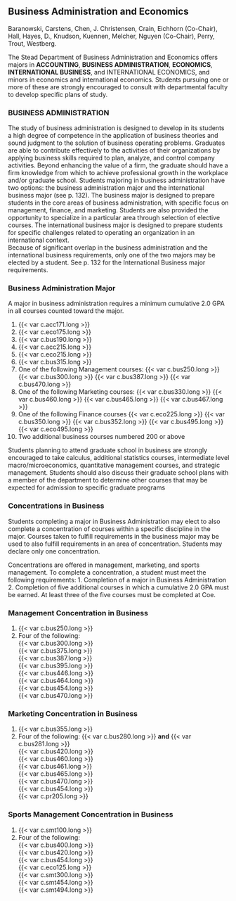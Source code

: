 ## Business Administration and Economics   
Baranowski, Carstens, Chen, J. Christensen, Crain, Eichhorn (Co-Chair), Hall, Hayes, D., Knudson, Kuennen, Melcher, Nguyen (Co-Chair), Perry, Trout, Westberg.

The Stead Department of Business Administration and Economics offers majors in **ACCOUNTING**, **BUSINESS ADMINISTRATION**, **ECONOMICS**, **INTERNATIONAL BUSINESS**, and INTERNATIONAL ECONOMICS, and minors in economics and international economics. Students pursuing one or more of these are strongly encouraged to consult with departmental faculty to develop specific plans of study. 

### BUSINESS ADMINISTRATION  
The study of business administration is designed to develop in its students a high degree of competence in the application of business theories and sound judgment to the solution of business operating problems. Graduates are able to contribute effectively to the activities of their organizations by applying business skills required to plan, analyze, and control company activities. Beyond enhancing the value of a firm, the graduate should have a firm knowledge from which to achieve professional growth in the workplace and/or graduate school. Students majoring in business administration have two options: the business administration major and the international business major (see p. 132). The business major is designed to prepare students in the core areas of business administration, with specific focus on management, finance, and marketing. Students are also provided the opportunity to specialize in a particular area through selection of elective courses. The international business major is designed to prepare students for specific challenges related to operating an organization in an international context.   
Because of significant overlap in the business administration and the international business requirements, only one of the two majors may be elected by a student.  See p. 132 for the International Business major requirements.

### Business Administration Major  

A major in business administration requires a minimum cumulative 2.0 GPA in all courses counted toward the major.

1. {{< var c.acc171.long >}}
2. {{< var c.eco175.long >}}
3. {{< var c.bus190.long >}}
4. {{< var c.acc215.long >}}
5. {{< var c.eco215.long >}}
6. {{< var c.bus315.long >}}
7. One of the following Management courses: 
   {{< var c.bus250.long >}}
   {{< var c.bus300.long >}}
   {{< var c.bus387.long >}}
   {{< var c.bus470.long >}}
8. One of the following Marketing courses: 
   {{< var c.bus330.long >}}
   {{< var c.bus460.long >}}
   {{< var c.bus465.long >}}
   {{< var c.bus467.long >}}
9. One of the following Finance courses
   {{< var c.eco225.long >}}
   {{< var c.bus350.long >}}
   {{< var c.bus352.long >}}
   {{< var c.bus495.long >}}
   {{< var c.eco495.long >}}
10. Two additional business courses numbered 200 or above

Students planning to attend graduate school in business are strongly encouraged to take calculus, additional statistics courses, intermediate level macro/microeconomics, quantitative management courses, and strategic management. Students should also discuss their graduate school plans with a member of the department to determine other courses that may be expected for admission to specific graduate programs

### Concentrations in Business

Students completing a major in Business Administration may elect to also complete a concentration of courses within a specific discipline in the major. Courses taken to fulfill requirements in the business major may be used to also fulfill requirements in an area of concentration. Students may declare only one concentration. 

Concentrations are offered in management, marketing, and sports management. To complete a concentration, a student must meet the following requirements:
1.	Completion of a major in Business Administration
2.	Completion of five additional courses in which a cumulative 2.0 GPA must be earned.  At least three of the five courses must be completed at Coe.

### Management Concentration in Business 
1. {{< var c.bus250.long >}}
2. Four of the following:   
   {{< var c.bus300.long >}}      
   {{< var c.bus375.long >}}      
   {{< var c.bus387.long >}}      
   {{< var c.bus395.long >}}      
   {{< var c.bus446.long >}}      
   {{< var c.bus464.long >}}      
   {{< var c.bus454.long >}}      
   {{< var c.bus470.long >}}      

### Marketing Concentration in Business
1. {{< var c.bus355.long >}}  
2. Four of the following: 
   {{< var c.bus280.long >}} **and** {{< var c.bus281.long >}}  
   {{< var c.bus420.long >}}  
   {{< var c.bus460.long >}}  
   {{< var c.bus461.long >}}  
   {{< var c.bus465.long >}}  
   {{< var c.bus470.long >}}  
   {{< var c.bus454.long >}}  
   {{< var c.pr205.long >}}  

### Sports Management Concentration in Business
1. {{< var c.smt100.long >}}  
2. Four of the following:   
   {{< var c.bus400.long >}}   
   {{< var c.bus420.long >}}  
   {{< var c.bus454.long >}}  
   {{< var c.eco125.long >}}  
   {{< var c.smt300.long >}}  
   {{< var c.smt454.long >}}  
   {{< var c.smt494.long >}}  
 
